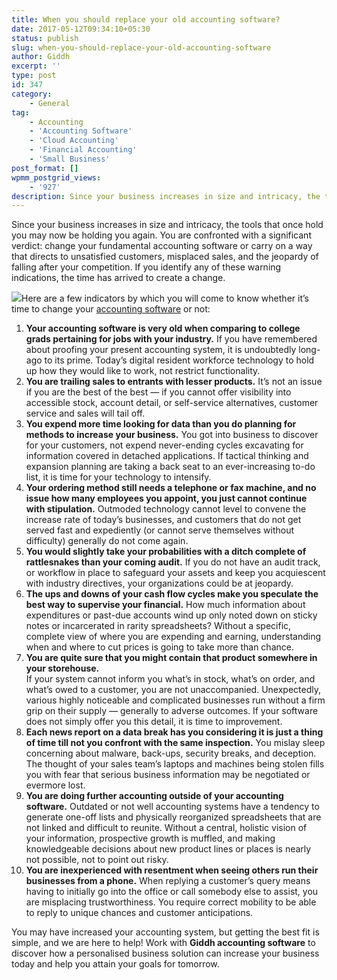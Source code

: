 ```yaml
---
title: When you should replace your old accounting software?
date: 2017-05-12T09:34:10+05:30
status: publish
slug: when-you-should-replace-your-old-accounting-software
author: Giddh
excerpt: ''
type: post
id: 347
category:
    - General
tag:
    - Accounting
    - 'Accounting Software'
    - 'Cloud Accounting'
    - 'Financial Accounting'
    - 'Small Business'
post_format: []
wpmm_postgrid_views:
    - '927'
description: Since your business increases in size and intricacy, the tools that once hold you may now be holding you again. You are confronted with a significant
---
```

Since your business increases in size and intricacy, the tools that once hold you may now be holding you again. You are confronted with a significant verdict: change your fundamental accounting software or carry on a way that directs to unsatisfied customers, misplaced sales, and the jeopardy of falling after your competition. If you identify any of these warning indications, the time has arrived to create a change.

<img class="wp-block-image size-large" src ="https://miro.medium.com/max/700/1*PKmrKybBgKli9xmEzseerg.jpeg"/>Here are a few indicators by which you will come to know whether it’s time to change your [accounting software](https://giddh.com) or not:

1. **Your accounting software is very old when comparing to college grads pertaining for jobs with your industry.** If you have remembered about proofing your present accounting system, it is undoubtedly long-ago to its prime. Today’s digital resident workforce technology to hold up how they would like to work, not restrict functionality.
2. **You are trailing sales to entrants with lesser products.** It’s not an issue if you are the best of the best — if you cannot offer visibility into accessible stock, account detail, or self-service alternatives, customer service and sales will tail off.
3. **You expend more time looking for data than you do planning for methods to increase your business.** You got into business to discover for your customers, not expend never-ending cycles excavating for information covered in detached applications. If tactical thinking and expansion planning are taking a back seat to an ever-increasing to-do list, it is time for your technology to intensify.
4. **Your ordering method still needs a telephone or fax machine, and no issue how many employees you appoint, you just cannot continue with stipulation.** Outmoded technology cannot level to convene the increase rate of today’s businesses, and customers that do not get served fast and expediently (or cannot serve themselves without difficulty) generally do not come again.
5. **You would slightly take your probabilities with a ditch complete of rattlesnakes than your coming audit.** If you do not have an audit track, or workflow in place to safeguard your assets and keep you acquiescent with industry directives, your organizations could be at jeopardy.
6. **The ups and downs of your cash flow cycles make you speculate the best way to supervise your financial.** How much information about expenditures or past-due accounts wind up only noted down on sticky notes or incarcerated in rarity spreadsheets? Without a specific, complete view of where you are expending and earning, understanding when and where to cut prices is going to take more than chance.
7. **You are quite sure that you might contain that product somewhere in your storehouse.**  
  If your system cannot inform you what’s in stock, what’s on order, and what’s owed to a customer, you are not unaccompanied. Unexpectedly, various highly noticeable and complicated businesses run without a firm grip on their supply — generally to adverse outcomes. If your software does not simply offer you this detail, it is time to improvement.
8. **Each news report on a data break has you considering it is just a thing of time till not you confront with the same inspection.** You mislay sleep concerning about malware, back-ups, security breaks, and deception. The thought of your sales team’s laptops and machines being stolen fills you with fear that serious business information may be negotiated or evermore lost.
9. **You are doing further accounting outside of your accounting software.** Outdated or not well accounting systems have a tendency to generate one-off lists and physically reorganized spreadsheets that are not linked and difficult to reunite. Without a central, holistic vision of your information, prospective growth is muffled, and making knowledgeable decisions about new product lines or places is nearly not possible, not to point out risky.
10. **You are inexperienced with resentment when seeing others run their businesses from a phone.** When replying a customer’s query means having to initially go into the office or call somebody else to assist, you are misplacing trustworthiness. You require correct mobility to be able to reply to unique chances and customer anticipations.

You may have increased your accounting system, but getting the best fit is simple, and we are here to help! Work with **Giddh accounting software** to discover how a personalised business solution can increase your business today and help you attain your goals for tomorrow.